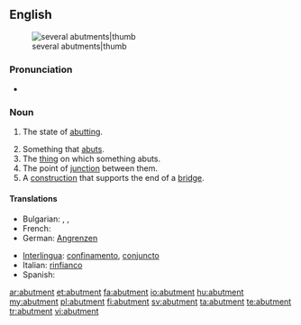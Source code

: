 ==English==
[[Image:Abutments (PSF).png|several abutments|thumb]]

===Pronunciation===
* {{IPA|/ə'bʌtmənt/}}

===Noun===
{{en-noun}}

# {{especially|of an object}} The state of [[abutting]].
# Something that [[abut]]s.
# The [[thing]] on which something abuts.
# The point of [[junction]] between them.
# A [[construction]] that supports the end of a [[bridge]].

====Translations====
{{trans-top|state of abutting}}
* Bulgarian: {{t|bg|межда}},  {{t+|bg|граница}},  {{t|bg|допирна точка}}
* French: {{t+|fr|butée}}
* German: [[Angrenzen]]
{{trans-mid}}
* [[Interlingua]]: [[confinamento]], [[conjuncto]]
* Italian: [[rinfianco]]
* Spanish: {{t-|es|estribo}}
{{trans-bottom}}

[[ar:abutment]]
[[et:abutment]]
[[fa:abutment]]
[[io:abutment]]
[[hu:abutment]]
[[my:abutment]]
[[pl:abutment]]
[[fi:abutment]]
[[sv:abutment]]
[[ta:abutment]]
[[te:abutment]]
[[tr:abutment]]
[[vi:abutment]]